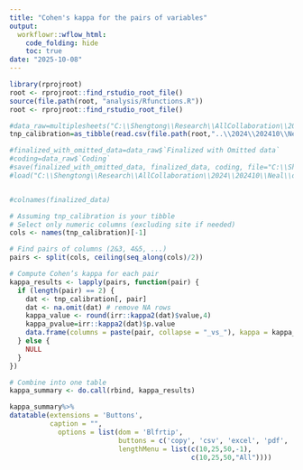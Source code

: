 ```yaml
---
title: "Cohen's kappa for the pairs of variables"
output:
  workflowr::wflow_html:
    code_folding: hide
    toc: true
date: "2025-10-08"
---
```


```r
library(rprojroot)
root <- rprojroot::find_rstudio_root_file()
source(file.path(root, "analysis/Rfunctions.R"))
root <- rprojroot::find_rstudio_root_file()
```




```r
#data_raw=multiplesheets("C:\\Shengtong\\Research\\AllCollaboration\\2024\\202410\\Neal\\CBCT Thesis data FINAL VK011525.xlsx")
tnp_calibration=as_tibble(read.csv(file.path(root,"..\\2024\\202410\\Neal\\TNP Calibration_data_for_kappa.csv"), header = T))

#finalized_with_omitted_data=data_raw$`Finalized with Omitted data`
#coding=data_raw$`Coding`
#save(finalized_with_omitted_data, finalized_data, coding, file="C:\\Shengtong\\Research\\AllCollaboration\\2024\\202410\\Neal\\data.RData")
#load("C:\\Shengtong\\Research\\AllCollaboration\\2024\\202410\\Neal\\data.RData")


#colnames(finalized_data)
```



```r
# Assuming tnp_calibration is your tibble
# Select only numeric columns (excluding site if needed)
cols <- names(tnp_calibration)[-1]

# Find pairs of columns (2&3, 4&5, ...)
pairs <- split(cols, ceiling(seq_along(cols)/2))

# Compute Cohen’s kappa for each pair
kappa_results <- lapply(pairs, function(pair) {
  if (length(pair) == 2) {
    dat <- tnp_calibration[, pair]
    dat <- na.omit(dat) # remove NA rows
    kappa_value <- round(irr::kappa2(dat)$value,4) 
    kappa_pvalue=irr::kappa2(dat)$p.value
    data.frame(columns = paste(pair, collapse = "_vs_"), kappa = kappa_value, kappa_pvalue=pvalue_adjust(kappa_pvalue))
  } else {
    NULL
  }
})

# Combine into one table
kappa_summary <- do.call(rbind, kappa_results)

kappa_summary%>%
datatable(extensions = 'Buttons',
          caption = "",
            options = list(dom = 'Blfrtip',
                           buttons = c('copy', 'csv', 'excel', 'pdf', 'print'),
                           lengthMenu = list(c(10,25,50,-1),
                                             c(10,25,50,"All"))))

```
